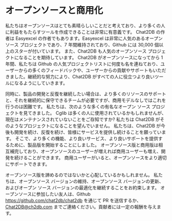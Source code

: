 # オープンソースと商用化
私たちはオープンソースはとても素晴らしいことだと考えており、より多くの人に利益をもたらすツールを作成できることは非常に有意義です。 Chat2DB の作者は Easyexcel の作者でもあります。Easyexcel は非常に人気のあるオープン ソース プロジェクトであり、7 年間維持されており、Github には 30,000 個以上のスターが付いています。 また、Chat2DB も人気のオープンソース プロジェクトになることを期待しています。 Chat2DB がオープンソースになってから 1 年間、私たちは Github の人気プロジェクトリストに何度も名を連ねており、ユーザーからの多くのフィードバックや、ユーザーからの貢献やサポートもいただきました。継続的な努力により、Chat2DB がすべての人に役立つより良いツールになるようにしていきます。

同時に、製品の開発と反復を継続したい場合は、より多くのリソースのサポートと、それを継続的に保守できるチームが必要ですが、商用モデルなしではこれを行うのは困難です。 私たちは、次のような多くの有名なオープン ソース プロジェクトを見てきました。 Cglib は多くの人に使用されているかもしれませんが、現在はメンテナンスされていないことをご存知ですか? 私たちは Chat2DB がそのようなプロジェクトになることを望んでいません。 私たちは、Chat2DB が今後も開発を続け、反復を続け、皆様にサービスを提供し続けることを願っています。 そこで、より多くの機能、より良いサービス、より良いサポートを提供するために、製品版を開始することにしました。 オープンソース版と商用版は相互補完しており、オープンソースのユーザーが増えれば商用ユーザーも増え、開発を続けることができます。 商用ユーザーがいると、オープンソースをより適切にサポートできます。

オープンソース版を諦めるのではないかと心配しているかもしれません。 私たちは、オープンソース バージョンの維持、オープンソース バージョンの更新、およびオープン ソース バージョンの最適化を継続することをお約束します。 オープンソースに参加したい友人は、Github https://github.com/chat2db/chat2db を通じて PR を送信するか、Chat2DB@ch2db.com までご連絡ください。貢献者には一定の報酬を与えます。